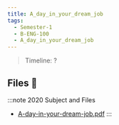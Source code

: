 ```yaml
---
title: A_day_in_your_dream_job
tags:
  - Semester-1
  - B-ENG-100
  - A_day_in_your_dream_job
---
```

> Timeline: ?


## Files 📂

:::note 2020 Subject and Files
- [A-day-in-your-dream-job.pdf](https://github.com/Studio-17/Epitech-Subjects/raw/main/Semester-1/B-ENG-100/A_day_in_your_dream_job/A-day-in-your-dream-job.pdf)
:::

